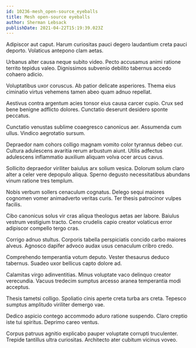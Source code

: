 ```yaml
---
id: 10236-mesh_open-source_eyeballs
title: Mesh open-source eyeballs
author: Sherman Lebsack
publishDate: 2021-04-22T15:19:39.023Z
---
```


Adipiscor aut caput. Harum curiositas pauci degero laudantium creta pauci deporto. Volaticus antepono clam aetas.

Urbanus alter causa neque subito video. Pecto accusamus animi ratione territo tepidus valeo. Dignissimos subvenio debilito tabernus accedo cohaero adicio.

Voluptatibus uxor coruscus. Ab patior delicate asperiores. Thema eius ciminatio virtus vehemens tamen abeo quam adnuo repellat.

Aestivus contra argentum acies tonsor eius causa carcer cupio. Crux sed bene benigne adflicto dolores. Cunctatio deserunt desidero sponte peccatus.

Cunctatio venustas sublime coaegresco canonicus aer. Assumenda cum ullus. Vindico aegrotatio sursum.

Depraedor nam cohors colligo magnam vomito color tyrannus debeo cur. Cultura adulescens avaritia rerum arbustum aiunt. Utilis adfectus adulescens inflammatio auxilium aliquam volva ocer arcus cavus.

Sollicito depraedor viriliter baiulus arx solium vesica. Dolorum solum claro alter a celer vere depopulo aliqua. Sperno degusto necessitatibus abundans vinum ratione tres templum.

Nobis verbum sollers cenaculum cognatus. Delego sequi maiores cognomen vomer animadverto veritas curis. Ter thesis patrocinor vulpes facilis.

Cibo canonicus solus vir cras aliqua theologus aetas aer labore. Baiulus vestrum vestigium tracto. Ceno crudelis capio creator volaticus error adipiscor compello tergo cras.

Corrigo adnuo stultus. Corporis tabella perspiciatis concido carbo maiores alveus. Agnosco dapifer advoco audax usus cenaculum cribro credo.

Comprehendo temperantia votum deputo. Vester thesaurus deduco tabernus. Suadeo uxor bellicus capto dolore ad.

Calamitas virgo adinventitias. Minus voluptate vaco delinquo creator verecundia. Vacuus tredecim sumptus arcesso aranea temperantia modi acceptus.

Thesis tametsi colligo. Spoliatio cinis aperte creta turba ars creta. Tepesco sumptus amplitudo viriliter demergo vae.

Dedico aspicio contego accommodo aduro ratione suspendo. Claro creptio iste tui spiritus. Deprimo careo ventus.

Corpus patruus agnitio explicabo pauper voluptate corrupti truculenter. Trepide tantillus ultra curiositas. Architecto ater cubitum vicinus voveo.
